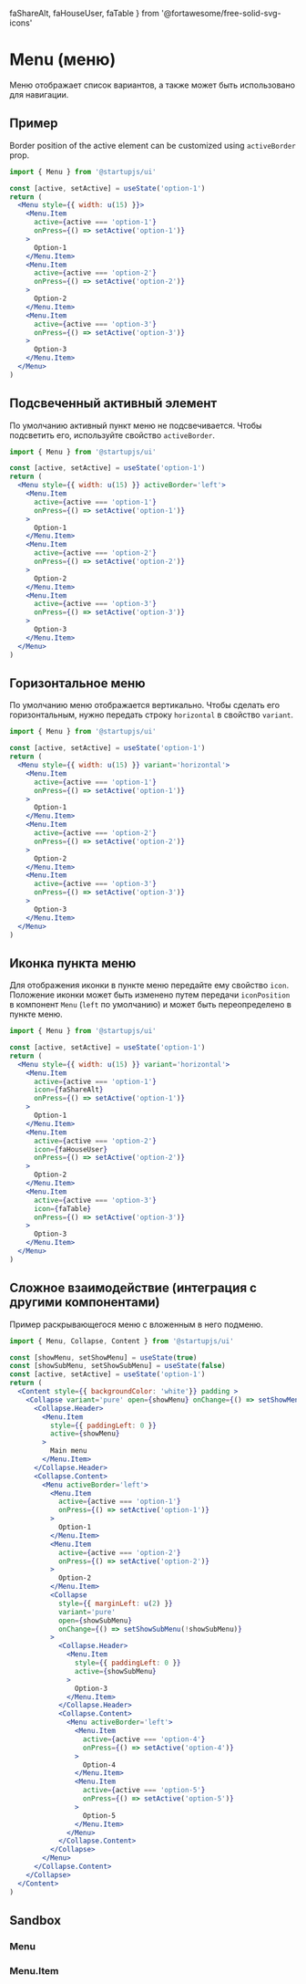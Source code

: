   faShareAlt,
  faHouseUser,
  faTable
} from '@fortawesome/free-solid-svg-icons'

# Menu (меню)

Меню отображает список вариантов, а также может быть использовано для навигации.

## Пример

Border position of the active element can be customized using `activeBorder` prop.

```jsx
import { Menu } from '@startupjs/ui'
```

```jsx example
const [active, setActive] = useState('option-1')
return (
  <Menu style={{ width: u(15) }}>
    <Menu.Item
      active={active === 'option-1'}
      onPress={() => setActive('option-1')}
    >
      Option-1
    </Menu.Item>
    <Menu.Item
      active={active === 'option-2'}
      onPress={() => setActive('option-2')}
    >
      Option-2
    </Menu.Item>
    <Menu.Item
      active={active === 'option-3'}
      onPress={() => setActive('option-3')}
    >
      Option-3
    </Menu.Item>
  </Menu>
)
```

## Подсвеченный активный элемент

По умолчанию активный пункт меню не подсвечивается. Чтобы подсветить его, используйте свойство `activeBorder`.

```jsx
import { Menu } from '@startupjs/ui'
```

```jsx example
const [active, setActive] = useState('option-1')
return (
  <Menu style={{ width: u(15) }} activeBorder='left'>
    <Menu.Item
      active={active === 'option-1'}
      onPress={() => setActive('option-1')}
    >
      Option-1
    </Menu.Item>
    <Menu.Item
      active={active === 'option-2'}
      onPress={() => setActive('option-2')}
    >
      Option-2
    </Menu.Item>
    <Menu.Item
      active={active === 'option-3'}
      onPress={() => setActive('option-3')}
    >
      Option-3
    </Menu.Item>
  </Menu>
)
```

## Горизонтальное меню

По умолчанию меню отображается вертикально. Чтобы сделать его горизонтальным, нужно передать строку `horizontal` в свойство `variant`.

```jsx
import { Menu } from '@startupjs/ui'
```

```jsx example
const [active, setActive] = useState('option-1')
return (
  <Menu style={{ width: u(15) }} variant='horizontal'>
    <Menu.Item
      active={active === 'option-1'}
      onPress={() => setActive('option-1')}
    >
      Option-1
    </Menu.Item>
    <Menu.Item
      active={active === 'option-2'}
      onPress={() => setActive('option-2')}
    >
      Option-2
    </Menu.Item>
    <Menu.Item
      active={active === 'option-3'}
      onPress={() => setActive('option-3')}
    >
      Option-3
    </Menu.Item>
  </Menu>
)
```

## Иконка пункта меню

Для отображения иконки в пункте меню передайте ему свойство `icon`. Положение иконки может быть изменено путем передачи `iconPosition` в компонент `Menu` (`left` по умолчанию) и может быть переопределено в пункте меню.

```jsx
import { Menu } from '@startupjs/ui'
```

```jsx example
const [active, setActive] = useState('option-1')
return (
  <Menu style={{ width: u(15) }} variant='horizontal'>
    <Menu.Item
      active={active === 'option-1'}
      icon={faShareAlt}
      onPress={() => setActive('option-1')}
    >
      Option-1
    </Menu.Item>
    <Menu.Item
      active={active === 'option-2'}
      icon={faHouseUser}
      onPress={() => setActive('option-2')}
    >
      Option-2
    </Menu.Item>
    <Menu.Item
      active={active === 'option-3'}
      icon={faTable}
      onPress={() => setActive('option-3')}
    >
      Option-3
    </Menu.Item>
  </Menu>
)
```

## Сложное взаимодействие (интеграция с другими компонентами)

Пример раскрывающегося меню с вложенным в него подменю.

```jsx
import { Menu, Collapse, Content } from '@startupjs/ui'
```

```jsx example
const [showMenu, setShowMenu] = useState(true)
const [showSubMenu, setShowSubMenu] = useState(false)
const [active, setActive] = useState('option-1')
return (
  <Content style={{ backgroundColor: 'white'}} padding >
    <Collapse variant='pure' open={showMenu} onChange={() => setShowMenu(!showMenu)}>
      <Collapse.Header>
        <Menu.Item
          style={{ paddingLeft: 0 }}
          active={showMenu}
        >
          Main menu
        </Menu.Item>
      </Collapse.Header>
      <Collapse.Content>
        <Menu activeBorder='left'>
          <Menu.Item
            active={active === 'option-1'}
            onPress={() => setActive('option-1')}
          >
            Option-1
          </Menu.Item>
          <Menu.Item
            active={active === 'option-2'}
            onPress={() => setActive('option-2')}
          >
            Option-2
          </Menu.Item>
          <Collapse
            style={{ marginLeft: u(2) }}
            variant='pure'
            open={showSubMenu}
            onChange={() => setShowSubMenu(!showSubMenu)}
          >
            <Collapse.Header>
              <Menu.Item
                style={{ paddingLeft: 0 }}
                active={showSubMenu}
              >
                Option-3
              </Menu.Item>
            </Collapse.Header>
            <Collapse.Content>
              <Menu activeBorder='left'>
                <Menu.Item
                  active={active === 'option-4'}
                  onPress={() => setActive('option-4')}
                >
                  Option-4
                </Menu.Item>
                <Menu.Item
                  active={active === 'option-5'}
                  onPress={() => setActive('option-5')}
                >
                  Option-5
                </Menu.Item>
              </Menu>
            </Collapse.Content>
          </Collapse>
        </Menu>
      </Collapse.Content>
    </Collapse>
  </Content>
)
```

## Sandbox

### Menu

<Sandbox Component={Menu} />

### Menu.Item

<Sandbox Component={Menu.Item} />
